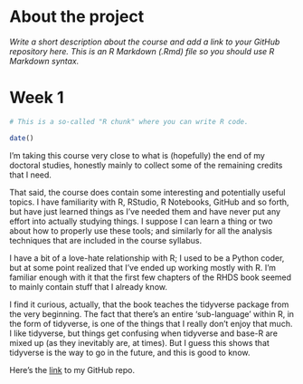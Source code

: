 # About the project

*Write a short description about the course and add a link to your GitHub repository here. This is an R Markdown (.Rmd) file so you should use R Markdown syntax.*

# Week 1

```r
# This is a so-called "R chunk" where you can write R code.

date()

```

I'm taking this course very close to what is (hopefully) the end of my doctoral studies, honestly mainly to collect some of the remaining credits that I need.

That said, the course does contain some interesting and potentially useful topics. I have familiarity with R, RStudio, R Notebooks, GitHub and so forth, but have just learned things as I've needed them and have never put any effort into actually studying things. I suppose I can learn a thing or two about how to properly use these tools; and similarly for all the analysis techniques that are included in the course syllabus. 

I have a bit of a love-hate relationship with R; I used to be a Python coder, but at some point realized that I've ended up working mostly with R. I'm familiar enough with it that the first few chapters of the RHDS book seemed to mainly contain stuff that I already know.

I find it curious, actually, that the book teaches the tidyverse package from the very beginning. The fact that there's an entire 'sub-language' within R, in the form of tidyverse, is one of the things that I really don't enjoy that much. I like tidyverse, but things get confusing when tidyverse and base-R are mixed up (as they inevitably are, at times). But I guess this shows that tidyverse is the way to go in the future, and this is good to know.

Here's the [link](https://github.com/aasitus/IODS-project) to my GitHub repo.

